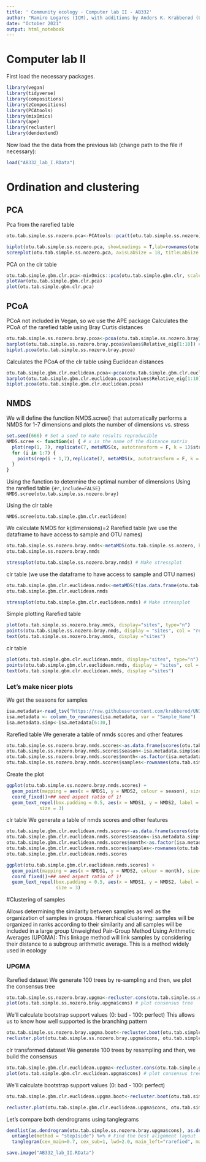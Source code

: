```yaml
---
title: ' Community ecology - Computer lab II - AB332'
author: "Ramiro Logares (ICM), with additions by Anders K. Krabberød (UiO)"
date: "October 2021"
output: html_notebook
---
```

# Computer lab II

First load the necessary packages.
```r
library(vegan)
library(tidyverse)
library(compositions)
library(zCompositions)
library(PCAtools)
library(mixOmics)
library(ape)
library(recluster)
library(dendextend)
```

Now load the the data from the previous lab (change path to the file if necessary):
```r
load("AB332_lab_I.RData")
```


# Ordination and clustering

## PCA
Pca from the rarefied table
```r
otu.tab.simple.ss.nozero.pca<-PCAtools::pca(t(otu.tab.simple.ss.nozero), scale=FALSE) # Runs de PCA

biplot(otu.tab.simple.ss.nozero.pca, showLoadings = T,lab=rownames(otu.tab.simple.ss.nozero)) # Plots de PCA
screeplot(otu.tab.simple.ss.nozero.pca, axisLabSize = 18, titleLabSize = 22) # We plot the percentage of variance explained by each axis
```

PCA on the clr table
```r
otu.tab.simple.gbm.clr.pca<-mixOmics::pca(otu.tab.simple.gbm.clr, scale=FALSE, ncomp=6) # NB: the pca used here is from "mixOmics" while the pca above is from "PCAtools"
plotVar(otu.tab.simple.gbm.clr.pca)
plot(otu.tab.simple.gbm.clr.pca)
```

## PCoA

PCoA not included in Vegan, so we use the APE package
Calculates the PCoA of the rarefied table using Bray Curtis distances

```r
otu.tab.simple.ss.nozero.bray.pcoa<-pcoa(otu.tab.simple.ss.nozero.bray) # Calculates PCoA
barplot(otu.tab.simple.ss.nozero.bray.pcoa$values$Relative_eig[1:10]) # Plot Eigenvalues (amount of variance explained by Axes)
biplot.pcoa(otu.tab.simple.ss.nozero.bray.pcoa)
```

Calculates the PCoA of the clr table using Euclidean distances
```r
otu.tab.simple.gbm.clr.euclidean.pcoa<-pcoa(otu.tab.simple.gbm.clr.euclidean) # Calculates PCoA
barplot(otu.tab.simple.gbm.clr.euclidean.pcoa$values$Relative_eig[1:10]) # Plot Eigenvalues (amount of variance explained by Axes)
biplot.pcoa(otu.tab.simple.gbm.clr.euclidean.pcoa)
```
## NMDS
We will define the function NMDS.scree() that automatically performs a NMDS for 1-7 dimensions and plots the number of dimensions vs. stress


```r

set.seed(666) # Set a seed to make results reproducible
NMDS.scree <- function(x) { # x is the name of the distance matrix
  plot(rep(1, 7), replicate(7, metaMDS(x, autotransform = F, k = 1)$stress), xlim = c(1, 7),ylim = c(0, 0.30), xlab = "# of Dimensions", ylab = "Stress", main = "NMDS stress plot")
  for (i in 1:7) {
    points(rep(i + 1,7),replicate(7, metaMDS(x, autotransform = F, k = i + 1)$stress))
  }
}
```

Using the function to determine the optimal number of dimensions
Using the rarefied table
```{#r,include=FALSE}
NMDS.scree(otu.tab.simple.ss.nozero.bray)
```

Using the clr table
```{#r}
NMDS.scree(otu.tab.simple.gbm.clr.euclidean)
```

We calculate NMDS for k(dimensions)=2
Rarefied table (we use the dataframe to have access to sample and OTU names)
```r
otu.tab.simple.ss.nozero.bray.nmds<-metaMDS(otu.tab.simple.ss.nozero, k=2, trymax=100, trace=F, autotransform = F, distance="bray")
otu.tab.simple.ss.nozero.bray.nmds

```


```r
stressplot(otu.tab.simple.ss.nozero.bray.nmds) # Make stressplot
```

clr table (we use the dataframe to have access to sample and OTU names)
```r
otu.tab.simple.gbm.clr.euclidean.nmds<-metaMDS(t(as.data.frame(otu.tab.simple.gbm.clr)), k=2, trymax=100, trace=F, autotransform = F, distance="euclidean")
otu.tab.simple.gbm.clr.euclidean.nmds
```


```r
stressplot(otu.tab.simple.gbm.clr.euclidean.nmds) # Make stressplot
```

Simple plotting
Rarefied table
```r
plot(otu.tab.simple.ss.nozero.bray.nmds, display="sites", type="n")
points(otu.tab.simple.ss.nozero.bray.nmds, display = "sites", col = "red", pch=19)
text(otu.tab.simple.ss.nozero.bray.nmds, display ="sites")
```

clr table
```r

plot(otu.tab.simple.gbm.clr.euclidean.nmds, display="sites", type="n")
points(otu.tab.simple.gbm.clr.euclidean.nmds, display = "sites", col = "red", pch=19)
text(otu.tab.simple.gbm.clr.euclidean.nmds, display ="sites")
```
### Let's make nicer plots
We get the seasons for samples

```r
isa.metadata<-read_tsv("https://raw.githubusercontent.com/krabberod/UNIS_AB332_2021/main/computer_lab/data/AB332metadata_v3.txt")
isa.metadata <- column_to_rownames(isa.metadata, var = "Sample_Name")
isa.metadata.simp<-isa.metadata[6:30,]

```

Rarefied table
We generate a table of nmds scores and other features

```r
otu.tab.simple.ss.nozero.bray.nmds.scores<-as.data.frame(scores(otu.tab.simple.ss.nozero.bray.nmds))
otu.tab.simple.ss.nozero.bray.nmds.scores$season<-isa.metadata.simp$seasons
otu.tab.simple.ss.nozero.bray.nmds.scores$month<-as.factor(isa.metadata.simp$month)
otu.tab.simple.ss.nozero.bray.nmds.scores$samples<-rownames(otu.tab.simple.ss.nozero.bray.nmds.scores)
```

Create the plot
```r
ggplot(otu.tab.simple.ss.nozero.bray.nmds.scores) +
  geom_point(mapping = aes(x = NMDS1, y = NMDS2, colour = season), size=3) +
  coord_fixed()+## need aspect ratio of 1!
  geom_text_repel(box.padding = 0.5, aes(x = NMDS1, y = NMDS2, label = samples),
            size = 3)
```

clr table
We generate a table of nmds scores and other features
```r
otu.tab.simple.gbm.clr.euclidean.nmds.scores<-as.data.frame(scores(otu.tab.simple.gbm.clr.euclidean.nmds))
otu.tab.simple.gbm.clr.euclidean.nmds.scores$season<-isa.metadata.simp$seasons
otu.tab.simple.gbm.clr.euclidean.nmds.scores$month<-as.factor(isa.metadata.simp$month)
otu.tab.simple.gbm.clr.euclidean.nmds.scores$samples<-rownames(otu.tab.simple.gbm.clr.euclidean.nmds.scores)
otu.tab.simple.gbm.clr.euclidean.nmds.scores
```


```r
ggplot(otu.tab.simple.gbm.clr.euclidean.nmds.scores) +
  geom_point(mapping = aes(x = NMDS1, y = NMDS2, colour = month), size=3) +
  coord_fixed()+## need aspect ratio of 1!
  geom_text_repel(box.padding = 0.5, aes(x = NMDS1, y = NMDS2, label = samples),
                  size = 3)
```


#Clustering of samples

Allows determining the similarity between samples as well as the organization of samples in groups.
Hierarchical clustering: samples will be organized in ranks according to their similarity and all samples will be included in a large group Unweighted Pair-Group Method Using Arithmetic Averages (UPGMA): This linkage method will link samples by considering their distance to a subgroup arithmetic average. This is a method widely used in ecology

### UPGMA
Rarefied dataset
We generate 100 trees by re-sampling and then, we plot the consensus tree
```r
otu.tab.simple.ss.nozero.bray.upgma<-recluster.cons(otu.tab.simple.ss.nozero.bray, tr=100, p=0.5, method="average")
plot(otu.tab.simple.ss.nozero.bray.upgma$cons) # plot consensus tree
```

We'll calculate bootstrap support values (0: bad - 100: perfect)
This allows us to know how well supported is the branching pattern
```r
otu.tab.simple.ss.nozero.bray.upgma.boot<-recluster.boot(otu.tab.simple.ss.nozero.bray.upgma$cons, otu.tab.simple.ss.nozero, tr=100, p=0.5, method="average", boot=1000, level=1)
recluster.plot(otu.tab.simple.ss.nozero.bray.upgma$cons, otu.tab.simple.ss.nozero.bray.upgma.boot) # We add bootstrap values to the branching pattern
```
clr transformed dataset
We generate 100 trees by resampling and then, we build the consensus

```r
otu.tab.simple.gbm.clr.euclidean.upgma<-recluster.cons(otu.tab.simple.gbm.clr.euclidean, tr=100, p=0.5, method="average")
plot(otu.tab.simple.gbm.clr.euclidean.upgma$cons) # plot consensus tree
```
 We'll calculate bootstrap support values (0: bad - 100: perfect)

```r
otu.tab.simple.gbm.clr.euclidean.upgma.boot<-recluster.boot(otu.tab.simple.gbm.clr.euclidean.upgma$cons, t(otu.tab.simple.gbm.clr), tr=100, p=0.5, method="average", boot=100, level=1)

recluster.plot(otu.tab.simple.gbm.clr.euclidean.upgma$cons, otu.tab.simple.gbm.clr.euclidean.upgma.boot) # We add bootstrap values to the branching pattern
```
Let's compare both dendrograms using tanglegrams


```r

dendlist(as.dendrogram(otu.tab.simple.ss.nozero.bray.upgma$cons), as.dendrogram(otu.tab.simple.gbm.clr.euclidean.upgma$cons)) %>%
  untangle(method = "step1side") %>% # Find the best alignment layout
  tanglegram(cex_main=0.7, cex_sub=1, lwd=2.0, main_left="rarefied", main_right="clr transformed",cex_main_left=2, lab.cex=1.5, edge.lwd=2)
```



```r
save.image("AB332_lab_II.RData")
```
